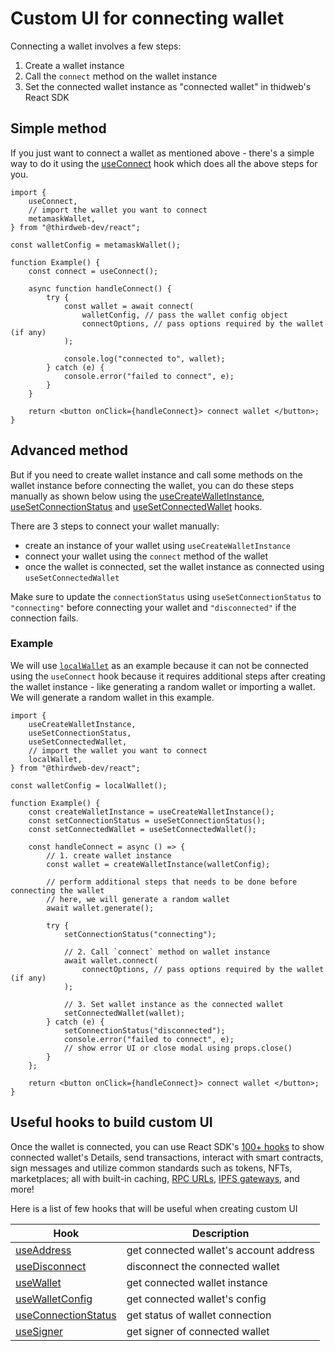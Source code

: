 
# Custom UI for connecting wallet

Connecting a wallet involves a few steps:

1. Create a wallet instance
2. Call the `connect` method on the wallet instance
3. Set the connected wallet instance as "connected wallet" in thidweb's React SDK

## Simple method

If you just want to connect a wallet as mentioned above - there's a simple way to do it using the [useConnect](/references/react/v4/useConnect) hook which does all the above steps for you.

```tsx
import {
	useConnect,
	// import the wallet you want to connect
	metamaskWallet,
} from "@thirdweb-dev/react";

const walletConfig = metamaskWallet();

function Example() {
	const connect = useConnect();

	async function handleConnect() {
		try {
			const wallet = await connect(
				walletConfig, // pass the wallet config object
				connectOptions, // pass options required by the wallet (if any)
			);

			console.log("connected to", wallet);
		} catch (e) {
			console.error("failed to connect", e);
		}
	}

	return <button onClick={handleConnect}> connect wallet </button>;
}
```

## Advanced method

But if you need to create wallet instance and call some methods on the wallet instance before connecting the wallet,
you can do these steps manually as shown below using the [useCreateWalletInstance](/references/react/v4/useCreateWalletInstance), [useSetConnectionStatus](/references/react/v4/useSetConnectionStatus) and [useSetConnectedWallet](/references/react/v4/useSetConnectedWallet) hooks.

There are 3 steps to connect your wallet manually:

- create an instance of your wallet using `useCreateWalletInstance`
- connect your wallet using the `connect` method of the wallet
- once the wallet is connected, set the wallet instance as connected using `useSetConnectedWallet`

Make sure to update the `connectionStatus` using `useSetConnectionStatus` to `"connecting"` before connecting your wallet and `"disconnected"` if the connection fails.

### Example

We will use [`localWallet`](/references/react/v4/localWallet) as an example because it can not be connected using the `useConnect` hook because it requires additional steps after creating the wallet instance - like generating a random wallet or importing a wallet. We will generate a random wallet in this example.

```tsx
import {
	useCreateWalletInstance,
	useSetConnectionStatus,
	useSetConnectedWallet,
	// import the wallet you want to connect
	localWallet,
} from "@thirdweb-dev/react";

const walletConfig = localWallet();

function Example() {
	const createWalletInstance = useCreateWalletInstance();
	const setConnectionStatus = useSetConnectionStatus();
	const setConnectedWallet = useSetConnectedWallet();

	const handleConnect = async () => {
		// 1. create wallet instance
		const wallet = createWalletInstance(walletConfig);

		// perform additional steps that needs to be done before connecting the wallet
		// here, we will generate a random wallet
		await wallet.generate();

		try {
			setConnectionStatus("connecting");

			// 2. Call `connect` method on wallet instance
			await wallet.connect(
				connectOptions, // pass options required by the wallet (if any)
			);

			// 3. Set wallet instance as the connected wallet
			setConnectedWallet(wallet);
		} catch (e) {
			setConnectionStatus("disconnected");
			console.error("failed to connect", e);
			// show error UI or close modal using props.close()
		}
	};

	return <button onClick={handleConnect}> connect wallet </button>;
}
```

## Useful hooks to build custom UI

Once the wallet is connected, you can use React SDK's [100+ hooks](/references/react/v4#hooks) to show connected wallet's Details, send transactions, interact with smart contracts, sign messages and utilize common standards such as tokens, NFTs, marketplaces; all with built-in caching, [RPC URLs](/glossary/rpc), [IPFS gateways](/glossary/ipfs), and more!

Here is a list of few hooks that will be useful when creating custom UI

| Hook                                                            | Description                            |
| --------------------------------------------------------------- | -------------------------------------- |
| [useAddress](/references/react/v4/useAddress)                   | get connected wallet's account address |
| [useDisconnect](/references/react/v4/useDisconnect)             | disconnect the connected wallet        |
| [useWallet](/references/react/v4/useWallet)                     | get connected wallet instance          |
| [useWalletConfig](/references/react/v4/useWalletConfig)         | get connected wallet's config          |
| [useConnectionStatus](/references/react/v4/useConnectionStatus) | get status of wallet connection        |
| [useSigner](/references/react/v4/useSigner)                     | get signer of connected wallet         |

